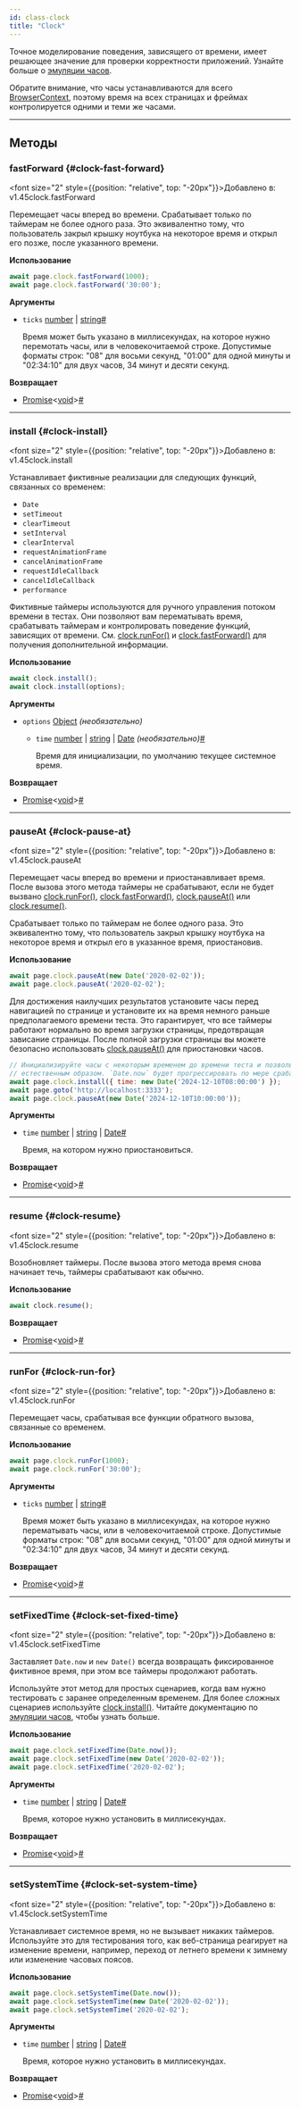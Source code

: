 ```yaml
---
id: class-clock
title: "Clock"
---
```


Точное моделирование поведения, зависящего от времени, имеет решающее значение для проверки корректности приложений. Узнайте больше о [эмуляции часов](../clock.mdx).

Обратите внимание, что часы устанавливаются для всего [BrowserContext], поэтому время на всех страницах и фреймах контролируется одними и теми же часами.

---

## Методы

### fastForward {#clock-fast-forward}

<font size="2" style={{position: "relative", top: "-20px"}}>Добавлено в: v1.45</font><x-search>clock.fastForward</x-search>

Перемещает часы вперед во времени. Срабатывает только по таймерам не более одного раза. Это эквивалентно тому, что пользователь закрыл крышку ноутбука на некоторое время и открыл его позже, после указанного времени.

**Использование**

```js
await page.clock.fastForward(1000);
await page.clock.fastForward('30:00');
```

**Аргументы**
- `ticks` [number] | [string]<a aria-hidden="true" tabIndex="-1" class="list-anchor-link" id="clock-fast-forward-option-ticks"/><a href="#clock-fast-forward-option-ticks" class="list-anchor">#</a>
  
  Время может быть указано в миллисекундах, на которое нужно перемотать часы, или в человекочитаемой строке. Допустимые форматы строк: "08" для восьми секунд, "01:00" для одной минуты и "02:34:10" для двух часов, 34 минут и десяти секунд.

**Возвращает**
- [Promise]&lt;[void]&gt;<a aria-hidden="true" tabIndex="-1" class="list-anchor-link" id="clock-fast-forward-return"/><a href="#clock-fast-forward-return" class="list-anchor">#</a>

---

### install {#clock-install}

<font size="2" style={{position: "relative", top: "-20px"}}>Добавлено в: v1.45</font><x-search>clock.install</x-search>

Устанавливает фиктивные реализации для следующих функций, связанных со временем:
* `Date`
* `setTimeout`
* `clearTimeout`
* `setInterval`
* `clearInterval`
* `requestAnimationFrame`
* `cancelAnimationFrame`
* `requestIdleCallback`
* `cancelIdleCallback`
* `performance`

Фиктивные таймеры используются для ручного управления потоком времени в тестах. Они позволяют вам перематывать время, срабатывать таймерам и контролировать поведение функций, зависящих от времени. См. [clock.runFor()](/api/class-clock.mdx#clock-run-for) и [clock.fastForward()](/api/class-clock.mdx#clock-fast-forward) для получения дополнительной информации.

**Использование**

```js
await clock.install();
await clock.install(options);
```

**Аргументы**
- `options` [Object] *(необязательно)*
  - `time` [number] | [string] | [Date] *(необязательно)*<a aria-hidden="true" tabIndex="-1" class="list-anchor-link" id="clock-install-option-time"/><a href="#clock-install-option-time" class="list-anchor">#</a>
    
    Время для инициализации, по умолчанию текущее системное время.

**Возвращает**
- [Promise]&lt;[void]&gt;<a aria-hidden="true" tabIndex="-1" class="list-anchor-link" id="clock-install-return"/><a href="#clock-install-return" class="list-anchor">#</a>

---

### pauseAt {#clock-pause-at}

<font size="2" style={{position: "relative", top: "-20px"}}>Добавлено в: v1.45</font><x-search>clock.pauseAt</x-search>

Перемещает часы вперед во времени и приостанавливает время. После вызова этого метода таймеры не срабатывают, если не будет вызвано [clock.runFor()](/api/class-clock.mdx#clock-run-for), [clock.fastForward()](/api/class-clock.mdx#clock-fast-forward), [clock.pauseAt()](/api/class-clock.mdx#clock-pause-at) или [clock.resume()](/api/class-clock.mdx#clock-resume).

Срабатывает только по таймерам не более одного раза. Это эквивалентно тому, что пользователь закрыл крышку ноутбука на некоторое время и открыл его в указанное время, приостановив.

**Использование**

```js
await page.clock.pauseAt(new Date('2020-02-02'));
await page.clock.pauseAt('2020-02-02');
```

Для достижения наилучших результатов установите часы перед навигацией по странице и установите их на время немного раньше предполагаемого времени теста. Это гарантирует, что все таймеры работают нормально во время загрузки страницы, предотвращая зависание страницы. После полной загрузки страницы вы можете безопасно использовать [clock.pauseAt()](/api/class-clock.mdx#clock-pause-at) для приостановки часов.

```js
// Инициализируйте часы с некоторым временем до времени теста и позвольте странице загружаться
// естественным образом. `Date.now` будет прогрессировать по мере срабатывания таймеров.
await page.clock.install({ time: new Date('2024-12-10T08:00:00') });
await page.goto('http://localhost:3333');
await page.clock.pauseAt(new Date('2024-12-10T10:00:00'));
```

**Аргументы**
- `time` [number] | [string] | [Date]<a aria-hidden="true" tabIndex="-1" class="list-anchor-link" id="clock-pause-at-option-time"/><a href="#clock-pause-at-option-time" class="list-anchor">#</a>
  
  Время, на котором нужно приостановиться.

**Возвращает**
- [Promise]&lt;[void]&gt;<a aria-hidden="true" tabIndex="-1" class="list-anchor-link" id="clock-pause-at-return"/><a href="#clock-pause-at-return" class="list-anchor">#</a>

---

### resume {#clock-resume}

<font size="2" style={{position: "relative", top: "-20px"}}>Добавлено в: v1.45</font><x-search>clock.resume</x-search>

Возобновляет таймеры. После вызова этого метода время снова начинает течь, таймеры срабатывают как обычно.

**Использование**

```js
await clock.resume();
```

**Возвращает**
- [Promise]&lt;[void]&gt;<a aria-hidden="true" tabIndex="-1" class="list-anchor-link" id="clock-resume-return"/><a href="#clock-resume-return" class="list-anchor">#</a>

---

### runFor {#clock-run-for}

<font size="2" style={{position: "relative", top: "-20px"}}>Добавлено в: v1.45</font><x-search>clock.runFor</x-search>

Перемещает часы, срабатывая все функции обратного вызова, связанные со временем.

**Использование**

```js
await page.clock.runFor(1000);
await page.clock.runFor('30:00');
```

**Аргументы**
- `ticks` [number] | [string]<a aria-hidden="true" tabIndex="-1" class="list-anchor-link" id="clock-run-for-option-ticks"/><a href="#clock-run-for-option-ticks" class="list-anchor">#</a>
  
  Время может быть указано в миллисекундах, на которое нужно перематывать часы, или в человекочитаемой строке. Допустимые форматы строк: "08" для восьми секунд, "01:00" для одной минуты и "02:34:10" для двух часов, 34 минут и десяти секунд.

**Возвращает**
- [Promise]&lt;[void]&gt;<a aria-hidden="true" tabIndex="-1" class="list-anchor-link" id="clock-run-for-return"/><a href="#clock-run-for-return" class="list-anchor">#</a>

---

### setFixedTime {#clock-set-fixed-time}

<font size="2" style={{position: "relative", top: "-20px"}}>Добавлено в: v1.45</font><x-search>clock.setFixedTime</x-search>

Заставляет `Date.now` и `new Date()` всегда возвращать фиксированное фиктивное время, при этом все таймеры продолжают работать.

Используйте этот метод для простых сценариев, когда вам нужно тестировать с заранее определенным временем. Для более сложных сценариев используйте [clock.install()](/api/class-clock.mdx#clock-install). Читайте документацию по [эмуляции часов](../clock.mdx), чтобы узнать больше.

**Использование**

```js
await page.clock.setFixedTime(Date.now());
await page.clock.setFixedTime(new Date('2020-02-02'));
await page.clock.setFixedTime('2020-02-02');
```

**Аргументы**
- `time` [number] | [string] | [Date]<a aria-hidden="true" tabIndex="-1" class="list-anchor-link" id="clock-set-fixed-time-option-time"/><a href="#clock-set-fixed-time-option-time" class="list-anchor">#</a>
  
  Время, которое нужно установить в миллисекундах.

**Возвращает**
- [Promise]&lt;[void]&gt;<a aria-hidden="true" tabIndex="-1" class="list-anchor-link" id="clock-set-fixed-time-return"/><a href="#clock-set-fixed-time-return" class="list-anchor">#</a>

---

### setSystemTime {#clock-set-system-time}

<font size="2" style={{position: "relative", top: "-20px"}}>Добавлено в: v1.45</font><x-search>clock.setSystemTime</x-search>

Устанавливает системное время, но не вызывает никаких таймеров. Используйте это для тестирования того, как веб-страница реагирует на изменение времени, например, переход от летнего времени к зимнему или изменение часовых поясов.

**Использование**

```js
await page.clock.setSystemTime(Date.now());
await page.clock.setSystemTime(new Date('2020-02-02'));
await page.clock.setSystemTime('2020-02-02');
```

**Аргументы**
- `time` [number] | [string] | [Date]<a aria-hidden="true" tabIndex="-1" class="list-anchor-link" id="clock-set-system-time-option-time"/><a href="#clock-set-system-time-option-time" class="list-anchor">#</a>
  
  Время, которое нужно установить в миллисекундах.

**Возвращает**
- [Promise]&lt;[void]&gt;<a aria-hidden="true" tabIndex="-1" class="list-anchor-link" id="clock-set-system-time-return"/><a href="#clock-set-system-time-return" class="list-anchor">#</a>

[Accessibility]: /api/class-accessibility.mdx "Доступность"
[Android]: /api/class-android.mdx "Android"
[AndroidDevice]: /api/class-androiddevice.mdx "AndroidDevice"
[AndroidInput]: /api/class-androidinput.mdx "AndroidInput"
[AndroidSocket]: /api/class-androidsocket.mdx "AndroidSocket"
[AndroidWebView]: /api/class-androidwebview.mdx "AndroidWebView"
[APIRequest]: /api/class-apirequest.mdx "APIRequest"
[APIRequestContext]: /api/class-apirequestcontext.mdx "APIRequestContext"
[APIResponse]: /api/class-apiresponse.mdx "APIResponse"
[APIResponseAssertions]: /api/class-apiresponseassertions.mdx "APIResponseAssertions"
[Browser]: /api/class-browser.mdx "Browser"
[BrowserContext]: /api/class-browsercontext.mdx "BrowserContext"
[BrowserServer]: /api/class-browserserver.mdx "BrowserServer"
[BrowserType]: /api/class-browsertype.mdx "BrowserType"
[CDPSession]: /api/class-cdpsession.mdx "CDPSession"
[Clock]: /api/class-clock.mdx "Clock"
[ConsoleMessage]: /api/class-consolemessage.mdx "ConsoleMessage"
[Coverage]: /api/class-coverage.mdx "Coverage"
[Dialog]: /api/class-dialog.mdx "Dialog"
[Download]: /api/class-download.mdx "Download"
[Electron]: /api/class-electron.mdx "Electron"
[ElectronApplication]: /api/class-electronapplication.mdx "ElectronApplication"
[ElementHandle]: /api/class-elementhandle.mdx "ElementHandle"
[FileChooser]: /api/class-filechooser.mdx "FileChooser"
[Frame]: /api/class-frame.mdx "Frame"
[FrameLocator]: /api/class-framelocator.mdx "FrameLocator"
[GenericAssertions]: /api/class-genericassertions.mdx "GenericAssertions"
[JSHandle]: /api/class-jshandle.mdx "JSHandle"
[Keyboard]: /api/class-keyboard.mdx "Keyboard"
[Locator]: /api/class-locator.mdx "Locator"
[LocatorAssertions]: /api/class-locatorassertions.mdx "LocatorAssertions"
[Logger]: /api/class-logger.mdx "Logger"
[Mouse]: /api/class-mouse.mdx "Mouse"
[Page]: /api/class-page.mdx "Page"
[PageAssertions]: /api/class-pageassertions.mdx "PageAssertions"
[Playwright]: /api/class-playwright.mdx "Playwright"
[PlaywrightAssertions]: /api/class-playwrightassertions.mdx "PlaywrightAssertions"
[Request]: /api/class-request.mdx "Request"
[Response]: /api/class-response.mdx "Response"
[Route]: /api/class-route.mdx "Route"
[Selectors]: /api/class-selectors.mdx "Selectors"
[SnapshotAssertions]: /api/class-snapshotassertions.mdx "SnapshotAssertions"
[TimeoutError]: /api/class-timeouterror.mdx "TimeoutError"
[Touchscreen]: /api/class-touchscreen.mdx "Touchscreen"
[Tracing]: /api/class-tracing.mdx "Tracing"
[Video]: /api/class-video.mdx "Video"
[WebError]: /api/class-weberror.mdx "WebError"
[WebSocket]: /api/class-websocket.mdx "WebSocket"
[WebSocketRoute]: /api/class-websocketroute.mdx "WebSocketRoute"
[Worker]: /api/class-worker.mdx "Worker"
[Fixtures]: /api/class-fixtures.mdx "Fixtures"
[FullConfig]: /api/class-fullconfig.mdx "FullConfig"
[FullProject]: /api/class-fullproject.mdx "FullProject"
[Location]: /api/class-location.mdx "Location"
[Test]: /api/class-test.mdx "Test"
[TestConfig]: /api/class-testconfig.mdx "TestConfig"
[TestInfo]: /api/class-testinfo.mdx "TestInfo"
[TestInfoError]: /api/class-testinfoerror.mdx "TestInfoError"
[TestOptions]: /api/class-testoptions.mdx "TestOptions"
[TestProject]: /api/class-testproject.mdx "TestProject"
[TestStepInfo]: /api/class-teststepinfo.mdx "TestStepInfo"
[WorkerInfo]: /api/class-workerinfo.mdx "WorkerInfo"
[Reporter]: /api/class-reporter.mdx "Reporter"
[Suite]: /api/class-suite.mdx "Suite"
[TestCase]: /api/class-testcase.mdx "TestCase"
[TestError]: /api/class-testerror.mdx "TestError"
[TestResult]: /api/class-testresult.mdx "TestResult"
[TestStep]: /api/class-teststep.mdx "TestStep"
[Element]: https://developer.mozilla.org/en-US/docs/Web/API/element "Элемент"
[EvaluationArgument]: /evaluating.mdx#evaluation-argument "EvaluationArgument"
[Promise]: https://developer.mozilla.org/en-US/docs/Web/JavaScript/Reference/Global_Objects/Promise "Promise"
[iterator]: https://developer.mozilla.org/en-US/docs/Web/JavaScript/Reference/Iteration_protocols "Итератор"
[origin]: https://developer.mozilla.org/en-US/docs/Glossary/Origin "Происхождение"
[selector]: https://developer.mozilla.org/en-US/docs/Web/CSS/CSS_Selectors "селектор"
[Serializable]: https://developer.mozilla.org/en-US/docs/Web/JavaScript/Reference/Global_Objects/JSON/stringify#Description "Сериализуемый"
[UIEvent.detail]: https://developer.mozilla.org/en-US/docs/Web/API/UIEvent/detail "UIEvent.detail"
[UnixTime]: https://en.wikipedia.org/wiki/Unix_time "Unix Time"
[xpath]: https://developer.mozilla.org/en-US/docs/Web/XPath "xpath"

[Array]: https://developer.mozilla.org/en-US/docs/Web/JavaScript/Reference/Global_Objects/Array "Массив"
[boolean]: https://developer.mozilla.org/en-US/docs/Web/JavaScript/Data_structures#Boolean_type "Булевый"
[Buffer]: https://nodejs.org/api/buffer.html#buffer_class_buffer "Буфер"
[ChildProcess]: https://nodejs.org/api/child_process.html "Дочерний процесс"
[Date]: https://developer.mozilla.org/en-US/docs/Web/JavaScript/Reference/Global_Objects/Date "Дата"
[Error]: https://nodejs.org/api/errors.html#errors_class_error "Ошибка"
[EventEmitter]: https://nodejs.org/api/events.html#events_class_eventemitter "EventEmitter"
[function]: https://developer.mozilla.org/en-US/docs/Web/JavaScript/Reference/Global_Objects/Function "Функция"
[FormData]: https://developer.mozilla.org/en-US/docs/Web/API/FormData "FormData"
[Map]: https://developer.mozilla.org/en-US/docs/Web/JavaScript/Reference/Global_Objects/Map "Карта"
[Metadata]: https://developer.mozilla.org/en-US/docs/Web/JavaScript/Reference/Global_Objects/Object "Object&lt;string, any&gt;"
[null]: https://developer.mozilla.org/en-US/docs/Web/JavaScript/Reference/Global_Objects/null "null"
[number]: https://developer.mozilla.org/en-US/docs/Web/JavaScript/Data_structures#Number_type "Число"
[Object]: https://developer.mozilla.org/en-US/docs/Web/JavaScript/Reference/Global_Objects/Object "Объект"
[Promise]: https://developer.mozilla.org/en-US/docs/Web/JavaScript/Reference/Global_Objects/Promise "Promise"
[Readable]: https://nodejs.org/api/stream.html#stream_class_stream_readable "Readable"
[ReadStream]: https://nodejs.org/api/fs.html#class-fsreadstream "ReadStream"
[RegExp]: https://developer.mozilla.org/en-US/docs/Web/JavaScript/Reference/Global_Objects/RegExp "Регулярное выражение"
[string]: https://developer.mozilla.org/en-US/docs/Web/JavaScript/Data_structures#String_type "строка"
[void]: https://developer.mozilla.org/en-US/docs/Web/JavaScript/Reference/Global_Objects/undefined "void"
[URL]: https://nodejs.org/api/url.html "URL"
[URLSearchParams]: https://developer.mozilla.org/en-US/docs/Web/API/URLSearchParams "URLSearchParams"